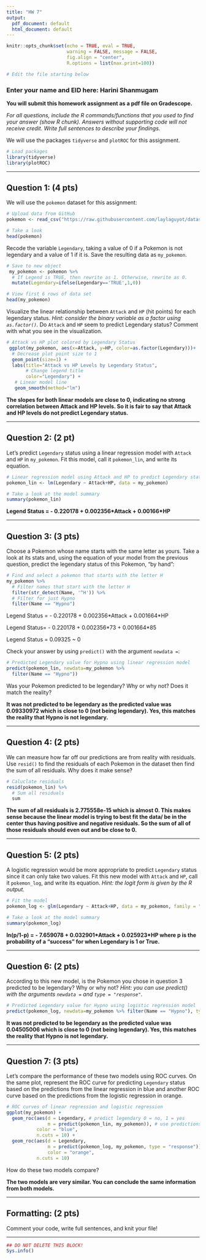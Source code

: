 ```yaml
---
title: "HW 7"
output:
  pdf_document: default
  html_document: default
---
```


```r
knitr::opts_chunk$set(echo = TRUE, eval = TRUE,  
                      warning = FALSE, message = FALSE, 
                      fig.align = "center",
                      R.options = list(max.print=100))

# Edit the file starting below
```

### Enter your name and EID here: Harini Shanmugam

**You will submit this homework assignment as a pdf file on Gradescope.**

*For all questions, include the R commands/functions that you used to find your answer (show R chunk). Answers without supporting code will not receive credit. Write full sentences to describe your findings.*

We will use the packages `tidyverse` and `plotROC` for this assignment.

```r
# Load packages
library(tidyverse)
library(plotROC)
```

------------------------------------------------------------------------

## Question 1: (4 pts)

We will use the `pokemon` dataset for this assignment:

```r
# Upload data from GitHub
pokemon <- read_csv("https://raw.githubusercontent.com/laylaguyot/datasets/main//pokemon.csv")

# Take a look 
head(pokemon)
```

Recode the variable `Legendary`, taking a value of 0 if a Pokemon is not legendary and a value of 1 if it is. Save the resulting data as `my_pokemon`.

```r
# Save to new object
 my_pokemon <- pokemon %>%
  # If Legend is TRUE, then rewrite as 1. Otherwise, rewrite as 0.
  mutate(Legendary=ifelse(Legendary=='TRUE',1,0))

# View first 6 rows of data set
head(my_pokemon)
```

Visualize the linear relationship between `Attack` and `HP` (hit points) for each legendary status. *Hint: consider the binary variable as a factor using `as.factor()`.* Do `Attack` and `HP` seem to predict Legendary status? Comment with what you see in the visualization.

```r
# Attack vs HP plot colored by Legendary Status
 ggplot(my_pokemon, aes(x=Attack, y=HP, color=as.factor(Legendary)))+
  # Decrease plot point size to 1
  geom_point(size=1) +
  labs(title="Attack vs HP Levels by Legendary Status",
       # Change legend title
       color="Legendary") +
   # Linear model line
   geom_smooth(method="lm")
```

**The slopes for both linear models are close to 0, indicating no strong correlation between Attack and HP levels. So it is fair to say that Attack and HP levels do not predict Legendary status.**

------------------------------------------------------------------------

## Question 2: (2 pt)

Let's predict `Legendary` status using a linear regression model with `Attack` and `HP` in `my_pokemon`. Fit this model, call it `pokemon_lin`, and write its equation.

```r
# Linear regression model using Attack and HP to predict Legendary status
pokemon_lin <- lm(Legendary ~ Attack+HP, data = my_pokemon)

# Take a look at the model summary
summary(pokemon_lin)
```

**Legend Status = - 0.220178 + 0.002356\*Attack + 0.00166\*HP**

------------------------------------------------------------------------

## Question 3: (3 pts)

Choose a Pokemon whose name starts with the same letter as yours. Take a look at its stats and, using the equation of your model from the previous question, predict the legendary status of this Pokemon, "by hand":

```r
# Find and select a pokemon that starts with the letter H
my_pokemon %>%
  # Filter names that start with the letter H
  filter(str_detect(Name, '^H')) %>%
  # Filter for just Hypno
  filter(Name == "Hypno")
```

Legend Status = - 0.220178 + 0.002356\*Attack + 0.001664\*HP

Legend Status=  - 0.220178 + 0.002356\*73 + 0.001664\*85

Legend Status = 0.09325 \~ 0

Check your answer by using `predict()` with the argument `newdata =`:

```r
# Predicted Legendary value for Hypno using linear regression model
predict(pokemon_lin, newdata=my_pokemon %>%
  filter(Name == "Hypno"))
```

Was your Pokemon predicted to be legendary? Why or why not? Does it match the reality?

**It was not predicted to be legendary as the predicted value was 0.09330972 which is close to 0 (not being legendary). Yes, this matches the reality that Hypno is not legendary.**

------------------------------------------------------------------------

## Question 4: (2 pts)

We can measure how far off our predictions are from reality with residuals. Use `resid()` to find the residuals of each Pokemon in the dataset then find the sum of all residuals. Why does it make sense?

```r
# Caluclate residuals
resid(pokemon_lin) %>%
  # Sum all residuals
  sum
```

**The sum of all residuals is 2.775558e-15 which is almost 0. This makes sense because the linear model is trying to best fit the data/ be in the center thus having positive and negative residuals. So the sum of all of those residuals should even out and be close to 0.**

------------------------------------------------------------------------

## Question 5: (2 pts)

A logistic regression would be more appropriate to predict `Legendary` status since it can only take two values. Fit this new model with `Attack` and `HP`, call it `pokemon_log`, and write its equation. *Hint: the logit form is given by the R output.*

```r
# Fit the model
pokemon_log <- glm(Legendary ~ Attack+HP, data = my_pokemon, family = "binomial")

# Take a look at the model summary
summary(pokemon_log)
```

**ln(p/1-p) =** **- 7.659078 + 0.032901\*Attack + 0.025923\*HP where p is the probability of a "success" for when Legendary is 1 or True.**

------------------------------------------------------------------------

## Question 6: (2 pts)

According to this new model, is the Pokemon you chose in question 3 predicted to be legendary? Why or why not? *Hint: you can use predict() with the arguments `newdata =` and `type = "response"`.*

```r
# Predicted Legendary value for Hypno using logistic regression model
predict(pokemon_log, newdata=my_pokemon %>% filter(Name == "Hypno"), type="response")
```

**It was not predicted to be legendary as the predicted value was 0.04505006 which is close to 0 (not being legendary). Yes, this matches the reality that Hypno is not legendary.**

------------------------------------------------------------------------

## Question 7: (3 pts)

Let's compare the performance of these two models using ROC curves. On the same plot, represent the ROC curve for predicting `Legendary` status based on the predictions from the linear regression in blue and another ROC curve based on the predictions from the logistic regression in orange.

```r
# ROC curves of linear regression and logistic regression
ggplot(my_pokemon) + 
  geom_roc(aes(d = Legendary, # predict legendary 0 = no, 1 = yes
               m = predict(pokemon_lin, my_pokemon)), # use predictions as                                                              measurements
           color = "blue",
           n.cuts = 10) +
  geom_roc(aes(d = Legendary,
               m = predict(pokemon_log, my_pokemon, type = "response")),
               color = "orange",
           n.cuts = 10)
```

How do these two models compare?

**The two models are very similar. You can conclude the same information from both models.**

------------------------------------------------------------------------

## Formatting: (2 pts)

Comment your code, write full sentences, and knit your file!

------------------------------------------------------------------------

```r
## DO NOT DELETE THIS BLOCK!
Sys.info()
```
